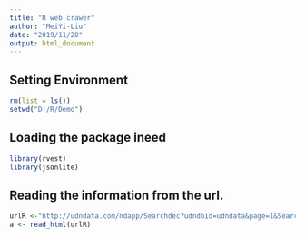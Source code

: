 ```yaml
---
title: "R web crawer"
author: "MeiYi-Liu"
date: "2019/11/28"
output: html_document
---
```

## Setting Environment

```r
rm(list = ls())
setwd("D:/R/Demo")
```

## Loading the package ineed

```r
library(rvest)
library(jsonlite)
```

## Reading the information from the url.

```r
urlR <-"http://udndata.com/ndapp/Searchdec?udndbid=udndata&page=1&SearchString=%A4%6A%A6%77%B4%CB%AA%4C%A4%BD%B6%E9%2B%A4%E9%B4%C1%3E%3D20150101%2B%A4%E9%B4%C1%3C%3D20181009%2B%B3%F8%A7%4F%3D%C1%70%A6%58%B3%F8%7C%B8%67%C0%D9%A4%E9%B3%F8%7C%C1%70%A6%58%B1%DF%B3%F8%7CUpaper&sharepage=50&select=1&kind=2&showSearchString="
a <- read_html(urlR)
```

